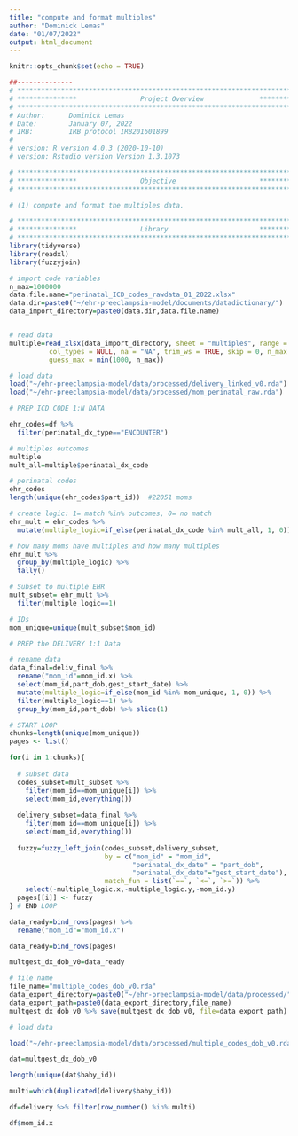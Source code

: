 ```yaml
---
title: "compute and format multiples"
author: "Dominick Lemas"
date: "01/07/2022"
output: html_document
---
```


```r
knitr::opts_chunk$set(echo = TRUE)
```

```r
##-------------- 
# **************************************************************************** #
# ***************                Project Overview              *************** #
# **************************************************************************** #
# Author:      Dominick Lemas
# Date:        January 07, 2022
# IRB:         IRB protocol IRB201601899  
#
# version: R version 4.0.3 (2020-10-10)
# version: Rstudio version Version 1.3.1073  

# **************************************************************************** #
# ***************                Objective                     *************** #
# **************************************************************************** #

# (1) compute and format the multiples data.
```

```r
# **************************************************************************** #
# ***************                Library                       *************** #
# **************************************************************************** #
library(tidyverse)
library(readxl)
library(fuzzyjoin)

```


```r

# import code variables
n_max=1000000
data.file.name="perinatal_ICD_codes_rawdata_01_2022.xlsx"
data.dir=paste0("~/ehr-preeclampsia-model/documents/datadictionary/")
data_import_directory=paste0(data.dir,data.file.name)


# read data
multiple=read_xlsx(data_import_directory, sheet = "multiples", range = NULL, col_names = TRUE,
          col_types = NULL, na = "NA", trim_ws = TRUE, skip = 0, n_max = Inf,
          guess_max = min(1000, n_max))
```

```r

# load data
load("~/ehr-preeclampsia-model/data/processed/delivery_linked_v0.rda")
load("~/ehr-preeclampsia-model/data/processed/mom_perinatal_raw.rda")

```

```r

# PREP ICD CODE 1:N DATA

ehr_codes=df %>%
  filter(perinatal_dx_type=="ENCOUNTER")

# multiples outcomes
multiple
mult_all=multiple$perinatal_dx_code

# perinatal codes
ehr_codes
length(unique(ehr_codes$part_id))  #22051 moms

# create logic: 1= match %in% outcomes, 0= no match  
ehr_mult = ehr_codes %>%
  mutate(multiple_logic=if_else(perinatal_dx_code %in% mult_all, 1, 0)) 

# how many moms have multiples and how many multiples
ehr_mult %>%
  group_by(multiple_logic) %>%
  tally()

# Subset to multiple EHR
mult_subset= ehr_mult %>%
  filter(multiple_logic==1) 

# IDs
mom_unique=unique(mult_subset$mom_id)

```

```r

# PREP the DELIVERY 1:1 Data

# rename data
data_final=deliv_final %>%
  rename("mom_id"=mom_id.x) %>%
  select(mom_id,part_dob,gest_start_date) %>%
  mutate(multiple_logic=if_else(mom_id %in% mom_unique, 1, 0)) %>%
  filter(multiple_logic==1) %>%
  group_by(mom_id,part_dob) %>% slice(1)

```

```r

# START LOOP 
chunks=length(unique(mom_unique)) 
pages <- list()

for(i in 1:chunks){
  
  # subset data
  codes_subset=mult_subset %>%
    filter(mom_id==mom_unique[i]) %>%
    select(mom_id,everything())
  
  delivery_subset=data_final %>%
    filter(mom_id==mom_unique[i]) %>%
    select(mom_id,everything())
  
  fuzzy=fuzzy_left_join(codes_subset,delivery_subset,
                        by = c("mom_id" = "mom_id",
                               "perinatal_dx_date" = "part_dob",
                               "perinatal_dx_date"="gest_start_date"),
                        match_fun = list(`==`, `<=`, `>=`)) %>%
    select(-multiple_logic.x,-multiple_logic.y,-mom_id.y)
  pages[[i]] <- fuzzy
} # END LOOP

data_ready=bind_rows(pages) %>%
  rename("mom_id"="mom_id.x")

```


```r

data_ready=bind_rows(pages)

multgest_dx_dob_v0=data_ready

# file name
file_name="multiple_codes_dob_v0.rda"
data_export_directory=paste0("~/ehr-preeclampsia-model/data/processed/") 
data_export_path=paste0(data_export_directory,file_name)
multgest_dx_dob_v0 %>% save(multgest_dx_dob_v0, file=data_export_path)

```

```r
# load data

load("~/ehr-preeclampsia-model/data/processed/multiple_codes_dob_v0.rda")

dat=multgest_dx_dob_v0 

length(unique(dat$baby_id))

multi=which(duplicated(delivery$baby_id))

df=delivery %>% filter(row_number() %in% multi)

df$mom_id.x

```